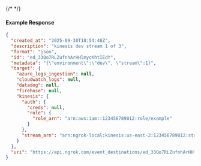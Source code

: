 {/* <!-- Code generated for API Clients. DO NOT EDIT. --> */}

#### Example Response
```json
{
  "created_at": "2025-09-30T18:54:48Z",
  "description": "kinesis dev stream 1 of 3",
  "format": "json",
  "id": "ed_33Qo7RLZufnhArHHlmycKhtIEdY",
  "metadata": "{\"environment\":\"dev\", \"stream\":1}",
  "target": {
    "azure_logs_ingestion": null,
    "cloudwatch_logs": null,
    "datadog": null,
    "firehose": null,
    "kinesis": {
      "auth": {
        "creds": null,
        "role": {
          "role_arn": "arn:aws:iam::123456789012:role/example"
        }
      },
      "stream_arn": "arn:ngrok-local:kinesis:us-east-2:123456789012:stream/mystream2"
    }
  },
  "uri": "https://api.ngrok.com/event_destinations/ed_33Qo7RLZufnhArHHlmycKhtIEdY"
}

```